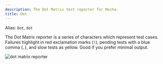 ```yaml
---
description: The Dot Matrix test reporter for Mocha.
title: Dot
---
```


Alias: `Dot`, `dot`

The Dot Matrix reporter is a series of characters which represent test cases.
Failures highlight in red exclamation marks (`!`), pending tests with a blue comma (`,`), and slow tests as yellow.
Good if you prefer minimal output.

![dot matrix reporter](./reporter-dot.png)
